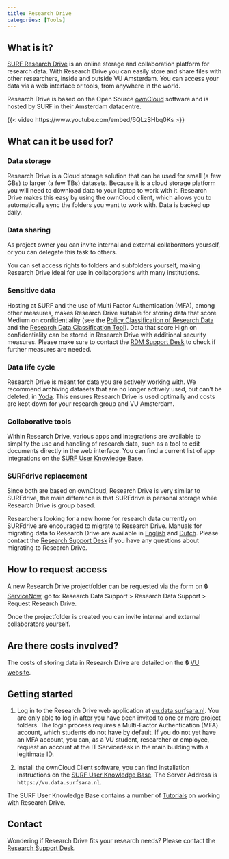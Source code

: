 ```yaml
---
title: Research Drive
categories: [Tools]
---
```

## What is it?
[SURF Research Drive](https://www.surf.nl/en/services/research-drive) is an online storage and collaboration platform for research data. With Research Drive you can easily store and share files with other researchers, inside and outside VU Amsterdam. You can access your data via a web interface or tools, from anywhere in the world. 

Research Drive is based on the Open Source [ownCloud](https://owncloud.com/) software and is hosted by SURF in their Amsterdam datacentre.

{{< video https://www.youtube.com/embed/6QLzSHbq0Ks >}}

## What can it be used for?

### Data storage
Research Drive is a Cloud storage solution that can be used for small (a few GBs) to larger (a few TBs) datasets. Because it is a cloud storage platform you will need to download data to your laptop to work with it. Research Drive makes this easy by using the ownCloud client, which allows you to automatically sync the folders you want to work with. Data is backed up daily. 

### Data sharing
As project owner you can invite internal and external collaborators yourself, or you can delegate this task to others.

You can set access rights to folders and subfolders yourself, making Research Drive ideal for use in collaborations with many institutions.

### Sensitive data
Hosting at SURF and the use of Multi Factor Authentication (MFA), among other measures, makes Research Drive suitable for storing data that score Medium on confidentiality (see the [Policy Classification of Research Data](https://rdm.vu.nl/guides/policies-supporting-vision-open-science.html#policy-classification-of-research-data) and the [Research Data Classification Tool](https://vu.nl/en/research/dataclassification)). Data that score High on confidentiality can be stored in Research Drive with additional security measures. Please make sure to contact the [RDM Support Desk](mailto:rdm@vu.nl) to check if further measures are needed.

### Data life cycle
Research Drive is meant for data you are actively working with. We recommend archiving datasets that are no longer actively used, but can't be deleted, in [Yoda](./yoda.qmd). This ensures Research Drive is used optimally and costs are kept down for your research group and VU Amsterdam.

### Collaborative tools
Within Research Drive, various apps and integrations are available to simplify the use and handling of research data, such as a tool to edit documents directly in the web interface. You can find a current list of app integrations on the [SURF User Knowledge Base](https://servicedesk.surf.nl/wiki/pages/viewpage.action?pageId=102828080).

### SURFdrive replacement
Since both are based on ownCloud, Research Drive is very similar to SURFdrive, the main difference is that SURFdrive is personal storage while Research Drive is group based. 

Researchers looking for a new home for research data currently on SURFdrive are encouraged to migrate to Research Drive. Manuals for migrating data to Research Drive are available in [English](../public/Manual-migrating-data-SURFdrive-to-ResearchDrive_EN.pdf) and [Dutch](../public/Handleiding-Migreren-data-SURFdrive-naar-ResearchDrive_NL.pdf). Please contact the [Research Support Desk](mailto:rdm@vu.nl) if you have any questions about migrating to Research Drive.

## How to request access
A new Research Drive projectfolder can be requested via the form on 🔒 [ServiceNow](https://services.vu.nl/esc), go to: Research Data Support > Research Data Support > Request Research Drive.

Once the projectfolder is created you can invite internal and external collaborators yourself.

## Are there costs involved?
The costs of storing data in Research Drive are detailed on the 🔒 [VU website](https://vu.nl/en/employee/research-data-support/research-archiving-storage-cost-model). 

## Getting started
1. Log in to the Research Drive web application at [vu.data.surfsara.nl](https://vu.data.surfsara.nl). You are only able to log in after you have been invited to one or more project folders. The login process requires a Multi-Factor Authentication (MFA) account, which students do not have by default. If you do not yet have an MFA account, you can, as a VU student, researcher or employee, request an account at the IT Servicedesk in the main building with a legitimate ID.

2. Install the ownCloud Client software, you can find installation instructions on the [SURF User Knowledge Base](https://servicedesk.surf.nl/wiki/display/WIKI/ownCloud+desktop+client). The Server Address is `https://vu.data.surfsara.nl`. 

The SURF User Knowledge Base contains a number of [Tutorials](https://servicedesk.surf.nl/wiki/display/WIKI/Tutorials) on working with Research Drive.

## Contact
Wondering if Research Drive fits your research needs? Please contact the [Research Support Desk](mailto:rdm@vu.nl).
